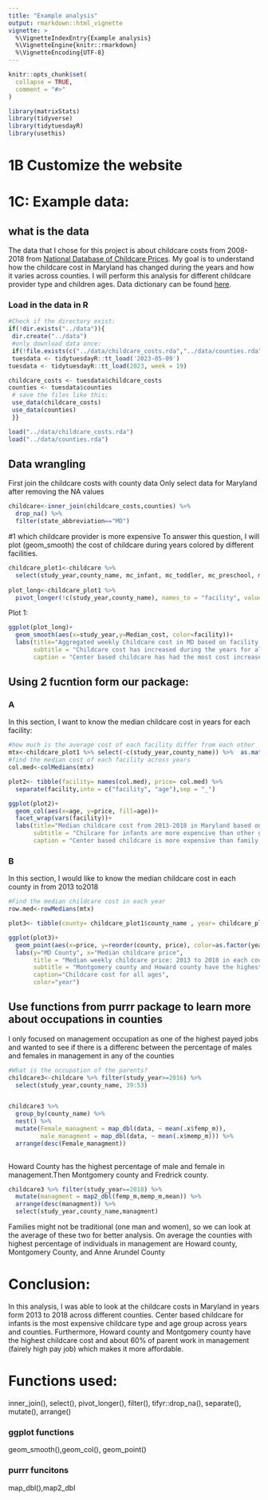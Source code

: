 ```yaml
---
title: "Example analysis"
output: rmarkdown::html_vignette
vignette: >
  %\VignetteIndexEntry{Example analysis}
  %\VignetteEngine{knitr::rmarkdown}
  %\VignetteEncoding{UTF-8}
---
```


```r
knitr::opts_chunk$set(
  collapse = TRUE,
  comment = "#>"
)
```

```r
library(matrixStats)
library(tidyverse)
library(tidytuesdayR)
library(usethis)
```

# 1B Customize the website

# 1C: Example data:

## what is the data

The data that I chose for this project is about childcare costs from 2008-2018 from [National Database of Childcare Prices](https://www.dol.gov/agencies/wb/topics/featured-childcare). My goal is to understand how the childcare cost in Maryland has changed during the years and how it varies across counties. I will perform this analysis for different childcare provider type and children ages. Data dictionary can be found [here](https://github.com/rfordatascience/tidytuesday/blob/master/data/2023/2023-05-09/readme.md).

### Load in the data in R

```r
#Check if the directory exist:
if(!dir.exists("../data")){
 dir.create("../data")
 #only download data once:
 if(!file.exists(c("../data/childcare_costs.rda","../data/counties.rda"))){
 tuesdata <- tidytuesdayR::tt_load('2023-05-09')
tuesdata <- tidytuesdayR::tt_load(2023, week = 19)

childcare_costs <- tuesdata$childcare_costs
counties <- tuesdata$counties
 # save the files like this:
 use_data(childcare_costs)
 use_data(counties)
 }}
```

```r
load("../data/childcare_costs.rda")
load("../data/counties.rda")
```

## Data wrangling
First join the childcare costs with county data
Only select data for Maryland after removing the NA values

```r
childcare<-inner_join(childcare_costs,counties) %>%
  drop_na() %>% 
  filter(state_abbreviation=="MD")
```


#1 which childcare provider is more expensive
To answer this question, I will plot (geom_smooth) the cost of childcare during years colored by different facilities.

```r
childcare_plot1<-childcare %>% 
  select(study_year,county_name, mc_infant, mc_toddler, mc_preschool, mfcc_infant, mfcc_toddler,mfcc_preschool)
         
plot_long<-childcare_plot1 %>%
  pivot_longer(!c(study_year,county_name), names_to = "facility", values_to = "Median_cost")

```


Plot 1:

```r
ggplot(plot_long)+
  geom_smooth(aes(x=study_year,y=Median_cost, color=facility))+
  labs(title="Aggregated weekly Childcare cost in MD based on facility type: 2013-2018",
       subtitle = "Childcare cost has increased during the years for all facility types\n(mc=center based, mfcc=family childcare)",
       caption = "Center based childcare has had the most cost increase during the years")

```
## Using 2 fucntion form our package:

### A
In this section, I want to know the median childcare cost in years for each facility:

```r
#how much is the average cost of each facility differ from each other 
mtx<-childcare_plot1 %>% select(-c(study_year,county_name)) %>%  as.matrix()
#find the median cost of each facility across years
col.med<-colMedians(mtx)

plot2<- tibble(facility= names(col.med), price= col.med) %>% 
  separate(facility,into = c("facility", "age"),sep = "_") 

ggplot(plot2)+
  geom_col(aes(x=age, y=price, fill=age))+
  facet_wrap(vars(facility))+
  labs(title="Median childcare cost from 2013-2018 in Maryland based on age and facility",
       subtitle = "Chilcare for infants are more expencive than other groups\nboth in mc and mfcc (mc=center based, mfcc=family childcare)",
       caption = "Center based childcare is more expensive than family based childcare")

```

### B
In this section, I would like to know the median childcare cost in each county in from 2013 to2018

```r
#Find the median childcare cost in each year
row.med<-rowMedians(mtx)

plot3<- tibble(county= childcare_plot1$county_name , year= childcare_plot1$study_year, price= row.med)

ggplot(plot3)+
  geom_point(aes(x=price, y=reorder(county, price), color=as.factor(year)))+
  labs(y="MD County", x="Median childcare price",
       title = "Median weekly childcare price: 2013 to 2018 in each county in MD",
       subtitle = "Montgomery county and Howard county have the highest weekly childcare cost",
       caption="Childcare cost for all ages",
       color="year")
```


## Use functions from purrr package to learn more about occupations in counties

I only focused on management occupation as one of the highest payed jobs and wanted to see if there is a differenc between the percentage of males and females in management in any of the counties 



```r
#What is the occupation of the parents?
childcare3<-childcare %>% filter(study_year>=2016) %>% 
  select(study_year,county_name, 39:53) 


childcare3 %>% 
  group_by(county_name) %>% 
  nest() %>% 
  mutate(Female_managment = map_dbl(data, ~ mean(.x$femp_m)),
         male_managment = map_dbl(data, ~ mean(.x$memp_m))) %>%
  arrange(desc(Female_managment))
  
```
Howard County has the highest percentage of male and female in management.Then Montgomery county and Fredrick county.

```r
childcare3 %>% filter(study_year==2018) %>% 
  mutate(managment = map2_dbl(femp_m,memp_m,mean)) %>%
  arrange(desc(managment)) %>% 
  select(study_year,county_name,managment)
```

Families might not be traditional (one man and women), so we can look at the average of these two for better analysis.
On average the counties with highest percentage of individuals in management are Howard county, Montgomery County, and Anne Arundel County

# Conclusion:

In this analysis, I was able to look at the childcare costs in Maryland in years form 2013 to 2018 across different counties. Center based childcare for infants is the most expensive childcare type and age group across years and counties. Furthermore, Howard county and Montgomery county have the highest childcare cost and about 60% of parent work in management (fairely high pay job) which makes it more affordable.



# Functions used:
inner_join(), select(), pivot_longer(), filter(), tifyr::drop_na(), separate(), mutate(), arrange()

### ggplot functions
geom_smooth(),geom_col(), geom_point()

### purrr funcitons
map_dbl(),map2_dbl

